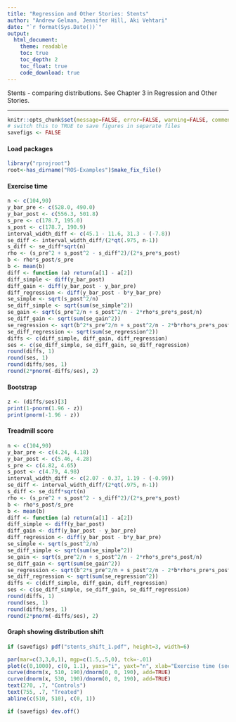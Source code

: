 ```yaml
---
title: "Regression and Other Stories: Stents"
author: "Andrew Gelman, Jennifer Hill, Aki Vehtari"
date: "`r format(Sys.Date())`"
output:
  html_document:
    theme: readable
    toc: true
    toc_depth: 2
    toc_float: true
    code_download: true
---
```

Stents - comparing distributions. See Chapter 3 in
Regression and Other Stories.

-------------


```r
knitr::opts_chunk$set(message=FALSE, error=FALSE, warning=FALSE, comment=NA)
# switch this to TRUE to save figures in separate files
savefigs <- FALSE
```

#### Load packages

```r
library("rprojroot")
root<-has_dirname("ROS-Examples")$make_fix_file()
```

#### Exercise time

```r
n <- c(104,90)
y_bar_pre <- c(528.0, 490.0)
y_bar_post <- c(556.3, 501.8)
s_pre <- c(178.7, 195.0)
s_post <- c(178.7, 190.9)
interval_width_diff <- c(45.1 - 11.6, 31.3 - (-7.8))
se_diff <- interval_width_diff/(2*qt(.975, n-1))
s_diff <- se_diff*sqrt(n)
rho <- (s_pre^2 + s_post^2 - s_diff^2)/(2*s_pre*s_post)
b <- rho*s_post/s_pre
b <- mean(b)
diff <- function (a) return(a[1] - a[2])
diff_simple <- diff(y_bar_post)
diff_gain <- diff(y_bar_post - y_bar_pre)
diff_regression <- diff(y_bar_post - b*y_bar_pre)
se_simple <- sqrt(s_post^2/n)
se_diff_simple <- sqrt(sum(se_simple^2))
se_gain <- sqrt(s_pre^2/n + s_post^2/n - 2*rho*s_pre*s_post/n)
se_diff_gain <- sqrt(sum(se_gain^2))
se_regression <- sqrt(b^2*s_pre^2/n + s_post^2/n - 2*b*rho*s_pre*s_post/n)
se_diff_regression <- sqrt(sum(se_regression^2))
diffs <- c(diff_simple, diff_gain, diff_regression)
ses <- c(se_diff_simple, se_diff_gain, se_diff_regression)
round(diffs, 1)
round(ses, 1)
round(diffs/ses, 1)
round(2*pnorm(-diffs/ses), 2)
```

#### Bootstrap

```r
z <- (diffs/ses)[3]
print(1-pnorm(1.96 - z))
print(pnorm(-1.96 - z))
```

#### Treadmill score

```r
n <- c(104,90)
y_bar_pre <- c(4.24, 4.18)
y_bar_post <- c(5.46, 4.28)
s_pre <- c(4.82, 4.65)
s_post <- c(4.79, 4.98)
interval_width_diff <- c(2.07 - 0.37, 1.19 - (-0.99))
se_diff <- interval_width_diff/(2*qt(.975, n-1))
s_diff <- se_diff*sqrt(n)
rho <- (s_pre^2 + s_post^2 - s_diff^2)/(2*s_pre*s_post)
b <- rho*s_post/s_pre
b <- mean(b)
diff <- function (a) return(a[1] - a[2])
diff_simple <- diff(y_bar_post)
diff_gain <- diff(y_bar_post - y_bar_pre)
diff_regression <- diff(y_bar_post - b*y_bar_pre)
se_simple <- sqrt(s_post^2/n)
se_diff_simple <- sqrt(sum(se_simple^2))
se_gain <- sqrt(s_pre^2/n + s_post^2/n - 2*rho*s_pre*s_post/n)
se_diff_gain <- sqrt(sum(se_gain^2))
se_regression <- sqrt(b^2*s_pre^2/n + s_post^2/n - 2*b*rho*s_pre*s_post/n)
se_diff_regression <- sqrt(sum(se_regression^2))
diffs <- c(diff_simple, diff_gain, diff_regression)
ses <- c(se_diff_simple, se_diff_gain, se_diff_regression)
round(diffs, 1)
round(ses, 1)
round(diffs/ses, 1)
round(2*pnorm(-diffs/ses), 2)
```

#### Graph showing distribution shift

```r
if (savefigs) pdf("stents_shift_1.pdf", height=3, width=6)
```
```r
par(mar=c(3,3,0,1), mgp=c(1.5,.5,0), tck=-.01)
plot(c(0,1000), c(0, 1.1), yaxs="i", yaxt="n", xlab="Exercise time (seconds)", ylab="", bty="n", type="n")
curve(dnorm(x, 510, 190)/dnorm(0, 0, 190), add=TRUE)
curve(dnorm(x, 530, 190)/dnorm(0, 0, 190), add=TRUE)
text(270, .7, "Controls")
text(755, .7, "Treated")
abline(c(510, 510), c(0, 1))
```
```r
if (savefigs) dev.off()
```

